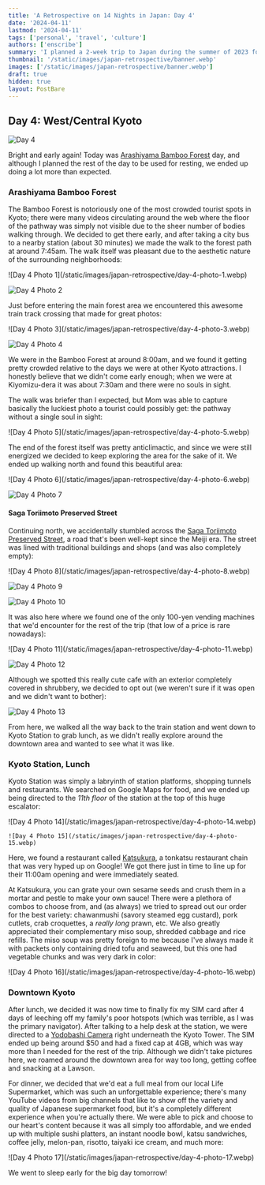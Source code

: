 ```yaml
---
title: 'A Retrospective on 14 Nights in Japan: Day 4'
date: '2024-04-11'
lastmod: '2024-04-11'
tags: ['personal', 'travel', 'culture']
authors: ['enscribe']
summary: 'I planned a 2-week trip to Japan during the summer of 2023 for my family. Here are some of the highlights, blunders, experiences gathered throughout the process.'
thumbnail: '/static/images/japan-retrospective/banner.webp'
images: ['/static/images/japan-retrospective/banner.webp']
draft: true
hidden: true
layout: PostBare
---
```


<div className="tocr not-prose">
    <TOCInline
        toc={[
            { value: 'Intro', url: '/blog/japan-retrospective#intro', depth: 1 },
            {
                value: 'Fundamentals',
                url: '/blog/japan-retrospective#fundamentals',
                depth: 1,
            },
            {
                value: 'The Itinerary',
                url: '/blog/japan-retrospective#the-itinerary',
                depth: 1,
            },
            {
                value: 'Daily Log',
                url: '/blog/japan-retrospective#daily-log',
                depth: 1,
            },
            {
                value: 'Day 0: Arrival at KIX',
                url: '/blog/japan-retrospective/day-0',
                depth: 2,
            },
            {
                value: 'Day 1: Osaka Day Trip',
                url: '/blog/japan-retrospective/day-1',
                depth: 2,
            },
            {
                value: 'Day 2: Nara Day Trip',
                url: '/blog/japan-retrospective/day-2',
                depth: 2,
            },
            {
                value: 'Day 3: East Kyoto',
                url: '/blog/japan-retrospective/day-3',
                depth: 2,
            },
            {
                value: 'Day 4: West/Central Kyoto',
                url: '/blog/japan-retrospective/day-4',
                depth: 2,
                active: true,
            },
            {
                value: 'Day 5: Fushimi-Inari',
                url: '/blog/japan-retrospective/day-5',
                depth: 2,
            },
            {
                value: 'Day 6: Hakone',
                url: '/blog/japan-retrospective/day-6',
                depth: 2,
            }
        ]}
        title="Daily Log"
        rightAlign
    />
</div>

## Day 4: West/Central Kyoto

![Day 4](/static/images/japan-retrospective/day-4.webp)

Bright and early again! Today was [Arashiyama Bamboo Forest](<https://en.wikipedia.org/wiki/Bamboo_Forest_(Kyoto,_Japan)>) day, and although I planned the rest of the day to be used for resting, we ended up doing a lot more than expected.

### Arashiyama Bamboo Forest

The Bamboo Forest is notoriously one of the most crowded tourist spots in Kyoto; there were many videos circulating around the web where the floor of the pathway was simply not visible due to the sheer number of bodies walking through. We decided to get there early, and after taking a city bus to a nearby station (about 30 minutes) we made the walk to the forest path at around 7:45am. The walk itself was pleasant due to the aesthetic nature of the surrounding neighborhoods:

<div className="flex gap-2 -my-4">
![Day 4 Photo 1](/static/images/japan-retrospective/day-4-photo-1.webp)

![Day 4 Photo 2](/static/images/japan-retrospective/day-4-photo-2.webp)

</div>

Just before entering the main forest area we encountered this awesome train track crossing that made for great photos:

<div className="flex gap-2 -my-4">
![Day 4 Photo 3](/static/images/japan-retrospective/day-4-photo-3.webp)

![Day 4 Photo 4](/static/images/japan-retrospective/day-4-photo-4.webp)

</div>

We were in the Bamboo Forest at around 8:00am, and we found it getting pretty crowded relative to the days we were at other Kyoto attractions. I honestly believe that we didn't come early enough; when we were at Kiyomizu-dera it was about 7:30am and there were no souls in sight.

The walk was briefer than I expected, but Mom was able to capture basically the luckiest photo a tourist could possibly get: the pathway without a single soul in sight:

<div className="mx-auto w-1/2">
    ![Day 4 Photo 5](/static/images/japan-retrospective/day-4-photo-5.webp)
</div>

The end of the forest itself was pretty anticlimactic, and since we were still energized we decided to keep exploring the area for the sake of it. We ended up walking north and found this beautiful area:

<div className="flex gap-2 -my-4">
![Day 4 Photo 6](/static/images/japan-retrospective/day-4-photo-6.webp)

![Day 4 Photo 7](/static/images/japan-retrospective/day-4-photo-7.webp)

</div>

#### Saga Toriimoto Preserved Street

Continuing north, we accidentally stumbled across the [Saga Toriimoto Preserved Street](https://japanwonder.com/2017/08/26/saga-toriimoto-preserved-street-and-the-nenbutsu-ji-temples-kyoto-travel-in-spring-2016/), a road that's been well-kept since the Meiji era. The street was lined with traditional buildings and shops (and was also completely empty):

<div className="flex gap-2 -my-4">
![Day 4 Photo 8](/static/images/japan-retrospective/day-4-photo-8.webp)

![Day 4 Photo 9](/static/images/japan-retrospective/day-4-photo-9.webp)

</div>

![Day 4 Photo 10](/static/images/japan-retrospective/day-4-photo-10.webp)

It was also here where we found one of the only 100-yen vending machines that we'd encounter for the rest of the trip (that low of a price is rare nowadays):

<div className="flex gap-2 -my-4">
![Day 4 Photo 11](/static/images/japan-retrospective/day-4-photo-11.webp)

![Day 4 Photo 12](/static/images/japan-retrospective/day-4-photo-12.webp)

</div>

Although we spotted this really cute cafe with an exterior completely covered in shrubbery, we decided to opt out (we weren't sure if it was open and we didn't want to bother):

![Day 4 Photo 13](/static/images/japan-retrospective/day-4-photo-13.webp)

From here, we walked all the way back to the train station and went down to Kyoto Station to grab lunch, as we didn't really explore around the downtown area and wanted to see what it was like.

### Kyoto Station, Lunch

Kyoto Station was simply a labryinth of station platforms, shopping tunnels and restaurants. We searched on Google Maps for food, and we ended up being directed to the _11th floor_ of the station at the top of this huge escalator:

<div className="flex gap-2 -my-4">
    ![Day 4 Photo 14](/static/images/japan-retrospective/day-4-photo-14.webp)

    ![Day 4 Photo 15](/static/images/japan-retrospective/day-4-photo-15.webp)

</div>

Here, we found a restaurant called [Katsukura](https://tabelog.com/en/kyoto/A2601/A260101/26001923/), a tonkatsu restaurant chain that was very hyped up on Google! We got there just in time to line up for their 11:00am opening and were immediately seated.

At Katsukura, you can grate your own sesame seeds and crush them in a mortar and pestle to make your own sauce! There were a plethora of combos to choose from, and (as always) we tried to spread out our order for the best variety: chawanmushi (savory steamed egg custard), pork cutlets, crab croquettes, a _really long_ prawn, etc. We also greatly appreciated their complementary miso soup, shredded cabbage and rice refills. The miso soup was pretty foreign to me because I've always made it with packets only containing dried tofu and seaweed, but this one had vegetable chunks and was very dark in color:

<div className="mx-auto w-1/2">
    ![Day 4 Photo 16](/static/images/japan-retrospective/day-4-photo-16.webp)
</div>

### Downtown Kyoto

After lunch, we decided it was now time to finally fix my SIM card after 4 days of leeching off my family's poor hotspots (which was terrible, as I was the primary navigator). After talking to a help desk at the station, we were directed to a [Yodobashi Camera](https://www.yodobashi.com/) right underneath the Kyoto Tower. The SIM ended up being around $50 and had a fixed cap at 4GB, which was way more than I needed for the rest of the trip. Although we didn't take pictures here, we roamed around the downtown area for way too long, getting coffee and snacking at a Lawson.

For dinner, we decided that we'd eat a full meal from our local Life Supermarket, which was such an unforgettable experience; there's many YouTube videos from big channels that like to show off the variety and quality of Japanese supermarket food, but it's a completely different experience when you're actually there. We were able to pick and choose to our heart's content because it was all simply too affordable, and we ended up with multiple sushi platters, an instant noodle bowl, katsu sandwiches, coffee jelly, melon-pan, risotto, taiyaki ice cream, and much more:

<div className="mx-auto w-1/2">
    ![Day 4 Photo 17](/static/images/japan-retrospective/day-4-photo-17.webp)
</div>

We went to sleep early for the big day tomorrow!
